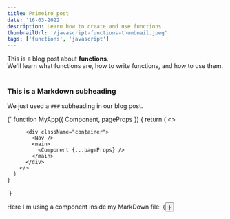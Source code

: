 ```yaml
---
title: Primeiro post
date: '16-03-2022'
description: Learn how to create and use functions
thumbnailUrl: '/javascript-functions-thumbnail.jpeg'
tags: ['functions', 'javascript']
---
```


<div>
  This is a blog post about <strong>functions</strong>. <br/>
  We'll learn what functions are, how to write functions, and how to use them.
</div>

<br/>

### This is a Markdown subheading
We just used a `###` subheading in our blog post.

<SyntaxHighlighter language="javascript">
  {`
    function MyApp({ Component, pageProps }) {
      return (
        <>
          <Head>
            <title>Next and MDX Blog</title>
          </Head>

          <div className="container">
            <Nav />
            <main>
              <Component {...pageProps} />
            </main>
          </div>
        </>
      )
    } 

  `}
</SyntaxHighlighter>

<div>Here I'm using a component inside my MarkDown file: {<Button text={"Click me"}/>}</div>
